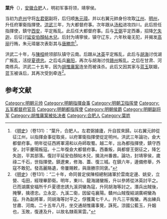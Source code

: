 '''葉升'''（{{bd|？||1392年}}），[[安徽|安徽]][[合肥|合肥]]人，明初军事将领，靖寧侯。

当初为[[庐州|庐州]]守将[[左君弼|左君弼]]副将，后归顺[[朱元璋|朱元璋]]。并以右翼元帥身份攻取[[江州|江州]]、[[明州_(开元)|明州]]，升任府軍衛指揮使。[[洪武|洪武]]三年，为大都督府事。次年跟从[[汤和|汤和]]进攻四川。此后担任指揮使，鎮守[[西安|西安]]，平定叛乱。此后任大都督府事。后与[[王弼|王弼]]平定西番，招降[[乞失迦|乞失迦]]，后征讨[[延安|延安]][[伯顏帖木兒|伯顏帖木兒]]。后封为靖寧侯，镇守辽东，六年秋毫无犯，并揭发[[高丽|高丽]]行贿，朱元璋屡次表彰其与[[唐勝宗|唐勝宗]]<ref>《[[明史|明史]]》（卷131）：“葉升，合肥人。左君弼據廬，升自拔來歸。以右翼元帥從征江州，以指揮僉事從取吳，以府軍衛指揮使從定明州。洪武三年論功，僉大都督府事。明年從征西將軍湯和以舟師取蜀。越二年，出為都指揮使，鎮守西安，討平慶陽叛寇。十二年復僉大都督府事。西番叛，與都督王弼征之，降乞失迦，平其部落。復討平延安伯顏帖木兒，擒洮州番酋。論功，封靖寧侯，歲祿二千石，世指揮使。鎮遼東，修海、蓋、復三城。在鎮六年，邊備修舉，外寇不敢犯。發高麗賂遺，帝屢賜敕，與唐勝宗同褒。”</ref>。

洪武二十年，与[[陳桓|陳桓]]统领部队镇守云南。后跟从[[沐英|沐英]]平定叛乱，此后与[[胡海_(明朝)|胡海]]讨伐湖广叛乱，活捉[[夏德忠|夏德忠]]。之后屯兵[[襄阳|襄阳]]，再次与胡海讨伐[[赣州|赣州]]叛乱。之后在甘肃、河南练兵。洪武二十五年，因为[[胡惟庸案|胡惟庸案]]连坐而被诛杀。此后又因其家与[[蓝玉|蓝玉]]联姻，蓝玉被诛后，其再次受到牵连<ref>《[[明史|明史]]》（卷131）：“二十年，命同普定侯陳桓總制諸軍於雲南定邊、姚安，立營、屯田，經理畢節衛。明年，東川、龍海諸蠻叛，升以參將從沐英討平之。已而湖廣安福所千戶夏德忠誘九溪洞蠻為寇，升同胡海等討之。潛兵出賊後，掩擊，擒德忠。立永定、九溪二衛，因留屯襄陽。贛州山賊復結湖廣峒蠻為寇。升為副將軍，同胡海等討平之，俘獲萬七千人。升凡三平叛蠻。再出練兵甘肅、河南。二十五年八月，坐交通胡惟庸事覺，誅死。涼國公藍玉，升姻也，玉敗，復連及升，以故名隸兩黨雲。”</ref>。

==参考文献==
{{wikisource|明史/卷131}}
<div class="references-small">
<references></references>
</div>

{{明朝官员小作品}}
[[Category:明朝元帅|Category:明朝元帅]]
[[Category:明朝指揮僉事|Category:明朝指揮僉事]]
[[Category:明朝卫指挥使|Category:明朝卫指挥使]]
[[Category:五军都督府官员|Category:五军都督府官员]]
[[Category:明朝都指挥使|Category:明朝都指挥使]]
[[Category:明朝侯爵|Category:明朝侯爵]]
[[Category:明朝副将军|Category:明朝副将军]]
[[Category:胡惟庸案被处决者|Category:胡惟庸案被处决者]]
[[Category:合肥人|Category:合肥人]]
[[Category:葉姓|Category:葉姓]]